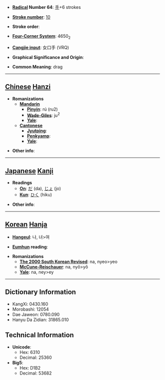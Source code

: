 * '''[[Wiktionary:Chinese radical index| Radical]] Number 64''': [[Wiktionary:Chinese radical index 手|手]]+6 strokes

* '''[[Wiktionary:Chinese total strokes index|Stroke number]]''': [[Wiktionary:Chinese total strokes index 10|10]]

* '''Stroke order''': 

* '''[[Wiktionary:Chinese four corner index|Four-Corner System]]''': 4650<sub>2</sub>

* '''[[Wiktionary:Chinese Cangjie index|Cangjie input]]''': 女口手 (VRQ)

* '''Graphical Significance and Origin''': 

* '''Common Meaning''': drag

----

== [[Chinese]] [[Hanzi]] ==

* '''Romanizations'''
** '''[[Mandarin]]'''
*** '''[[Pinyin]]''': rú (ru2)
*** '''[[Wade-Giles]]''': ju<sup>2</sup>
*** '''[[Yale]]''': 
** '''[[Cantonese]]'''
*** '''[[Jyutping]]''':
*** '''[[Penkyamp]]''': 
*** '''[[Yale]]''': 

* '''Other info''': 

----

== [[Japanese]] [[Kanji]] ==

* '''Readings'''
** '''[[On]]''': [[だ]] (da), [[じょ]] (jo)
** '''[[Kun]]''': [[ひく]] (hiku)

* '''Other info''':  

----

== [[Korean]] [[Hanja]] ==

* '''[[Hangeul]]''': 나, 녀>여

* '''[[Eumhun]] reading''': 

* '''Romanizations'''
** '''[[The 2000 South Korean Revised Romanization|The 2000 South Korean Revised]]''': na, nyeo>yeo
** '''[[McCune-Reischauer]]''': na, nyŏ>yŏ
** '''[[Yale]]''': na, ney>ey

----

== Dictionary Information ==

* KangXi: 0430.160
* Morobashi: 12054
* Dae Jaweon: 0780.090
* Hanyu Da Zidian: 31865.010

== Technical Information ==

* '''Unicode''':
** Hex: 6310
** Decimal: 25360
* '''Big5''':
** Hex: D1B2
** Decimal: 53682
